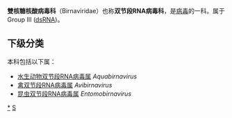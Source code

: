 {{Automatic taxobox
| taxon = Birnaviridae
| group = Group III ([[dsRNA|dsRNA]])
| authority = 
| image = PDB 2df7 EBI.jpg
| image_caption = 
| subdivision_ranks = 属
| subdivision = 见正文
}}
'''雙核糖核酸病毒科'''（Birnaviridae）也称'''双节段RNA病毒科'''，是[[病毒|病毒]]的一科。属于Group III ([[dsRNA|dsRNA]])。

==下级分类==
本科包括以下属：
* [[水生动物双节段RNA病毒属|水生动物双节段RNA病毒属]] ''Aquabirnavirus''
* [[禽双节段RNA病毒属|禽双节段RNA病毒属]] ''Avibirnavirus''
* [[昆虫双节段RNA病毒属|昆虫双节段RNA病毒属]] ''Entomobirnavirus''

{{virus-stub}}

[[Category:雙核糖核酸病毒科|*]]
[[Category:病毒|S]]